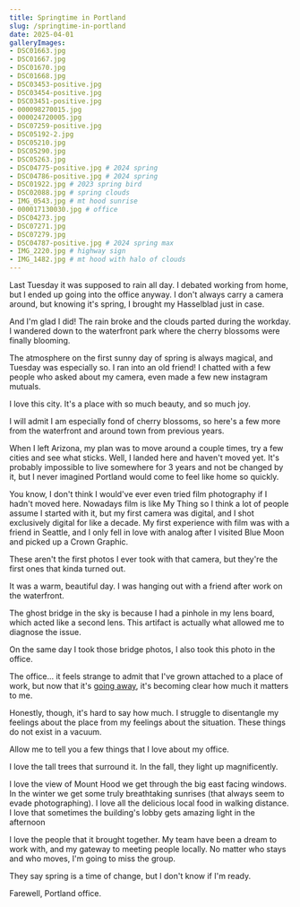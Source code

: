 ```yaml
---
title: Springtime in Portland
slug: /springtime-in-portland
date: 2025-04-01
galleryImages:
- DSC01663.jpg
- DSC01667.jpg
- DSC01670.jpg
- DSC01668.jpg
- DSC03453-positive.jpg
- DSC03454-positive.jpg
- DSC03451-positive.jpg
- 000098270015.jpg
- 000024720005.jpg 
- DSC07259-positive.jpg
- DSC05192-2.jpg
- DSC05210.jpg
- DSC05290.jpg
- DSC05263.jpg
- DSC04775-positive.jpg # 2024 spring
- DSC04786-positive.jpg # 2024 spring
- DSC01922.jpg # 2023 spring bird
- DSC02088.jpg # spring clouds
- IMG_0543.jpg # mt hood sunrise
- 000017130030.jpg # office
- DSC04273.jpg
- DSC07271.jpg
- DSC07279.jpg
- DSC04787-positive.jpg # 2024 spring max
- IMG_2220.jpg # highway sign
- IMG_1482.jpg # mt hood with halo of clouds
---
```


Last Tuesday it was supposed to rain all day. I debated working from home,
but I ended up going into the office anyway. I don't always carry a camera around,
but knowing it's spring, I brought my Hasselblad just in case.

And I'm glad I did! The rain broke and the clouds parted during the workday. I wandered down 
to the waterfront park where the cherry blossoms were finally blooming.

<PostImageGroup>
  <PostImage props={props} index={0} />
  <PostImage props={props} index={1} />
  <PostImage props={props} index={2} />
  <PostImage props={props} index={3} />
</PostImageGroup>

The atmosphere on the first sunny day of spring is always magical, and Tuesday
was especially so. I ran into an old friend! I chatted with a few
people who asked about my camera, even made a few new instagram mutuals.

I love this city. It's a place with so much beauty, and so much joy.

I will admit I am especially fond of cherry blossoms, so here's a few more from the waterfront
and around town from previous years.

<PostImageGroup>
  <PostImage props={props} index={14} />
  <PostImage props={props} index={16} />
  <PostImage props={props} index={23} />
  <PostImage props={props} index={17} />
  <PostImage props={props} index={15} />
  <PostImage props={props} index={24} />
</PostImageGroup>

When I left Arizona, my plan was to move around a couple times, try a few cities
and see what sticks. Well, I landed here and haven't moved yet.
It's probably impossible to live somewhere for 3 years and
not be changed by it, but I never imagined Portland would come to feel like home so quickly. 

You know, I don't think I would've ever even tried film photography if I hadn't moved
here. Nowadays film is like My Thing so I think a lot of people assume I started
with it, but my first camera was digital, and I shot exclusively digital for
like a decade. My first experience with film was with a friend in Seattle, and I only
fell in love with analog after I visited Blue Moon and picked up a Crown Graphic.

These aren't the first photos I ever took with that camera, but they're the first
ones that kinda turned out. 

<PostImageGroup>
  <PostImage props={props} index={4} />
  <PostImage props={props} index={5} />
</PostImageGroup>

It was a warm, beautiful day. I was hanging out with a friend after work on the waterfront. 

The ghost bridge in the sky is because I had a pinhole in
my lens board, which acted like a second lens. This artifact is actually
what allowed me to diagnose the issue.

On the same day I took those bridge photos, I also took this photo in the office.

<PostImageGroup>
  <PostImage props={props} index={6} />
</PostImageGroup>

The office... it feels strange to admit that I've grown attached to a place of work, but now that it's
[going away](https://www.oregonlive.com/silicon-forest/2025/03/adobe-will-close-downtown-portland-office.html),
it's becoming clear how much it matters to me. 

Honestly, though, it's hard to say how much. I struggle to disentangle my feelings about
the place from my feelings about the situation. These things do not exist in a vacuum. 

Allow me to tell you a few things that I love about my office.

I love the tall trees that surround it. In the fall, they light up magnificently.

<PostImageGroup>
  <PostImage props={props} index={13} />
  <PostImage props={props} index={8} />
  <PostImage props={props} index={7} />
  <PostImage props={props} index={10} />
  <PostImage props={props} index={11} />
  <PostImage props={props} index={12} />
</PostImageGroup>

I love the view of Mount Hood we get through the big east facing windows.
In the winter we get some truly breathtaking sunrises (that always seem to
evade photographing). I love all the delicious local food in walking distance.
I love that sometimes the building's lobby gets amazing light in the afternoon

<PostImageGroup>
  <PostImage props={props} index={25} />
  <PostImage props={props} index={18} />
  <PostImage props={props} index={9} />
</PostImageGroup>

I love the people that it brought together. My team have been a dream to work with,
and my gateway to meeting people locally. No matter who stays and who moves, I'm going
to miss the group.

They say spring is a time of change, but I don't know if I'm ready.

Farewell, Portland office.

<PostImageGroup>
  <PostImage props={props} index={19} />
  <PostImage props={props} index={20} />
  <PostImage props={props} index={21} />
  <PostImage props={props} index={22} />
</PostImageGroup>

